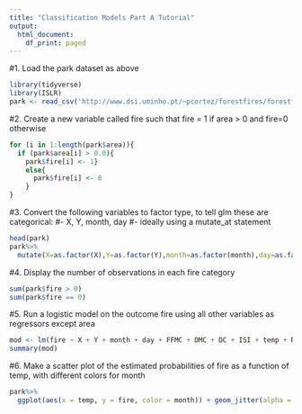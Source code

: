 ```yaml
---
title: "Classification Models Part A Tutorial"
output:
  html_document:
    df_print: paged
---
```

#1. Load the park dataset as above
```r
library(tidyverse)
library(ISLR)
park <- read_csv('http://www.dsi.uminho.pt/~pcortez/forestfires/forestfires.csv')
```
#2. Create a new variable called fire such that fire = 1 if area > 0 and fire=0 otherwise
```r
for (i in 1:length(park$area)){
  if (park$area[i] > 0.0){
    park$fire[i] <- 1}
    else{
      park$fire[i] <- 0
    }
}
```
#3. Convert the following variables to factor type, to tell glm these are categorical:
#-  X, Y, month, day
#-  ideally using a mutate_at statement
```r
head(park)
park%>%
  mutate(X=as.factor(X),Y=as.factor(Y),month=as.factor(month),day=as.factor(day))
```
#4. Display the number of observations in each fire category
```r
sum(park$fire > 0)
sum(park$fire == 0)
```
#5. Run a logistic model on the outcome fire using all other variables as regressors except area
```r
mod <- lm(fire ~ X + Y + month + day + FFMC + DMC + DC + ISI + temp + RH + wind + rain, data = park)
summary(mod)
```
#6. Make a scatter plot of the estimated probabilities of fire as a function of temp, with different colors for month
```r
park%>%
  ggplot(aes(x = temp, y = fire, color = month)) + geom_jitter(alpha = .5)
```


